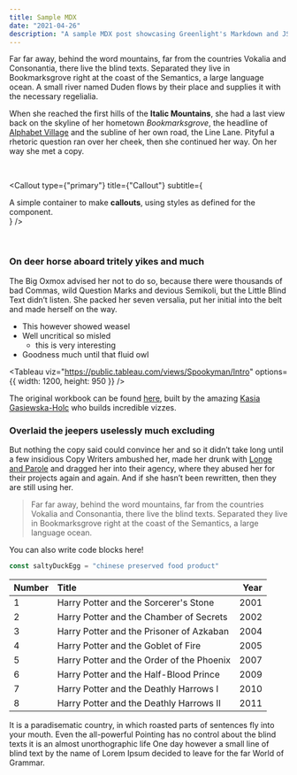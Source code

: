 ```yaml
---
title: Sample MDX
date: "2021-04-26"
description: "A sample MDX post showcasing Greenlight's Markdown and JSX content"
---
```


Far far away, behind the word mountains, far from the countries Vokalia and
Consonantia, there live the blind texts. Separated they live in Bookmarksgrove
right at the coast of the Semantics, a large language ocean. A small river named
Duden flows by their place and supplies it with the necessary regelialia.

When she reached the first hills of the **Italic Mountains**, she had a last
view back on the skyline of her hometown _Bookmarksgrove_, the headline of
[Alphabet Village](http://google.com) and the subline of her own road, the Line
Lane. Pityful a rhetoric question ran over her cheek, then she continued her
way. On her way she met a copy.

<br/>

<Callout
  type={"primary"}
  title={"Callout"}
  subtitle={
    <div>
      A simple container to make <strong>callouts</strong>, using styles as
      defined for the component.
    </div>
  }
/>

<br/>

### On deer horse aboard tritely yikes and much

The Big Oxmox advised her not to do so, because there were thousands of bad
Commas, wild Question Marks and devious Semikoli, but the Little Blind Text
didn’t listen. She packed her seven versalia, put her initial into the belt and
made herself on the way.

- This however showed weasel
- Well uncritical so misled
  - this is very interesting
- Goodness much until that fluid owl

<Tableau
  viz="https://public.tableau.com/views/Spookyman/Intro"
  options={{
    width: 1200,
    height: 950
  }}
/>

The original workbook can be found [here](https://public.tableau.com/profile/kasia.gasiewska.holc#!/vizhome/Spookyman/Intro), built by the amazing [Kasia Gasiewska-Holc](https://public.tableau.com/profile/kasia.gasiewska.holc#!/) who builds incredible vizzes.

### Overlaid the jeepers uselessly much excluding

But nothing the copy said could convince her and so it didn’t take long until a
few insidious Copy Writers ambushed her, made her drunk with
[Longe and Parole](http://google.com) and dragged her into their agency, where
they abused her for their projects again and again. And if she hasn’t been
rewritten, then they are still using her.

> Far far away, behind the word mountains, far from the countries Vokalia and
> Consonantia, there live the blind texts. Separated they live in Bookmarksgrove
> right at the coast of the Semantics, a large language ocean.

You can also write code blocks here!

```js
const saltyDuckEgg = "chinese preserved food product"
```

| Number | Title                                    | Year |
| :----- | :--------------------------------------- | ---: |
| 1      | Harry Potter and the Sorcerer's Stone    | 2001 |
| 2      | Harry Potter and the Chamber of Secrets  | 2002 |
| 3      | Harry Potter and the Prisoner of Azkaban | 2004 |
| 4      | Harry Potter and the Goblet of Fire      | 2005 |
| 5      | Harry Potter and the Order of the Phoenix| 2007 |
| 6      | Harry Potter and the Half-Blood Prince   | 2009 |
| 7      | Harry Potter and the Deathly Harrows I   | 2010 |
| 8      | Harry Potter and the Deathly Harrows II  | 2011 |

It is a paradisematic country, in which roasted parts of sentences fly into your
mouth. Even the all-powerful Pointing has no control about the blind texts it is
an almost unorthographic life One day however a small line of blind text by the
name of Lorem Ipsum decided to leave for the far World of Grammar.
